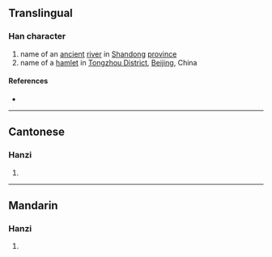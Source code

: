 {{character info/new}}
==Translingual==

===Han character===
{{Han char|rn=85|rad=水|as=11|sn=14|four=37127|canj=EYDL|ids=⿰氵郭}}

# name of an [[ancient]] [[river]] in [[Shandong]] [[province]]
# name of a [[hamlet]] in [[w:Tongzhou District, Beijing|Tongzhou District]], [[Beijing]], China

====References====
* {{Han ref|kx=0647.130|dkj=18178|dj=1057.120|hdz=31705.010|uh=6F37|ud=28471|bh=E272|bd=57970}}

----

==Cantonese==

===Hanzi===
{{yue-hanzi|jyut=|y=kwok3}}

# {{defn|lang=yue|sort=水11}}

----

==Mandarin==

===Hanzi===
{{cmn-hanzi|pin=[[huǒ]] ([[huo3]]), [[huò]] ([[huo4]]), [[kuò]] ([[kuo4]])|wg=huo<sup>3</sup>, huo<sup>4</sup>, k'uo<sup>4</sup>}}

# {{defn|lang=cmn|sort=水11}}